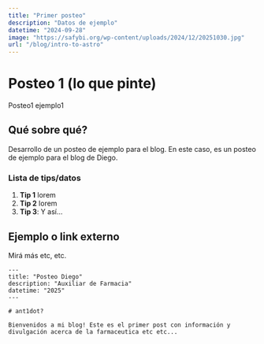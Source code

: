 ```yaml
---
title: "Primer posteo"
description: "Datos de ejemplo"
datetime: "2024-09-28"
image: "https://safybi.org/wp-content/uploads/2024/12/20251030.jpg"
url: "/blog/intro-to-astro"
---
```


# Posteo 1 (lo que pinte)

Posteo1 ejemplo1

## Qué sobre qué?

Desarrollo de un posteo de ejemplo para el blog. En este caso, es un posteo de ejemplo para el blog de Diego.

### Lista de tips/datos

1. **Tip 1** lorem
2. **Tip 2** lorem
3. **Tip 3**: Y así...

## Ejemplo o link externo

Mirá más etc, etc.

```mdx
---
title: "Posteo Diego"
description: "Auxiliar de Farmacia"
datetime: "2025"
---

# ant1dot?

Bienvenidos a mi blog! Este es el primer post con información y divulgación acerca de la farmaceutica etc etc...
